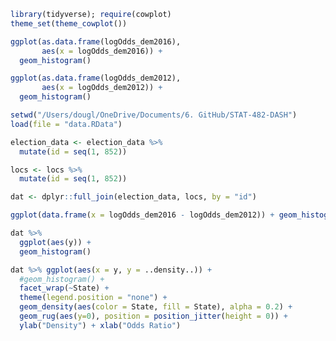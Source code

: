 ```r
library(tidyverse); require(cowplot)
theme_set(theme_cowplot())
```


```r
ggplot(as.data.frame(logOdds_dem2016), 
       aes(x = logOdds_dem2016)) + 
  geom_histogram()
```


```r
ggplot(as.data.frame(logOdds_dem2012), 
       aes(x = logOdds_dem2012)) + 
  geom_histogram()
```


```r
setwd("/Users/dougl/OneDrive/Documents/6. GitHub/STAT-482-DASH")
load(file = "data.RData")

election_data <- election_data %>% 
  mutate(id = seq(1, 852))

locs <- locs %>%
  mutate(id = seq(1, 852))

dat <- dplyr::full_join(election_data, locs, by = "id")
```

```r
ggplot(data.frame(x = logOdds_dem2016 - logOdds_dem2012)) + geom_histogram(aes(x))
```
```r
dat %>% 
  ggplot(aes(y)) +
  geom_histogram()
```



```r
dat %>% ggplot(aes(x = y, y = ..density..)) +
  #geom_histogram() +
  facet_wrap(~State) + 
  theme(legend.position = "none") + 
  geom_density(aes(color = State, fill = State), alpha = 0.2) +
  geom_rug(aes(y=0), position = position_jitter(height = 0)) +
  ylab("Density") + xlab("Odds Ratio")
```

